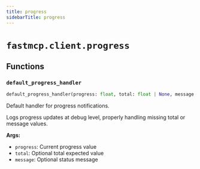 ```yaml
---
title: progress
sidebarTitle: progress
---
```


# `fastmcp.client.progress`

## Functions

### `default_progress_handler` <sup><a href="https://github.com/jlowin/fastmcp/blob/main/src/fastmcp/client/progress.py#L12" target="_blank"><Icon icon="github" style="width: 14px; height: 14px;" /></a></sup>

```python
default_progress_handler(progress: float, total: float | None, message: str | None) -> None
```


Default handler for progress notifications.

Logs progress updates at debug level, properly handling missing total or message values.

**Args:**
- `progress`: Current progress value
- `total`: Optional total expected value
- `message`: Optional status message

